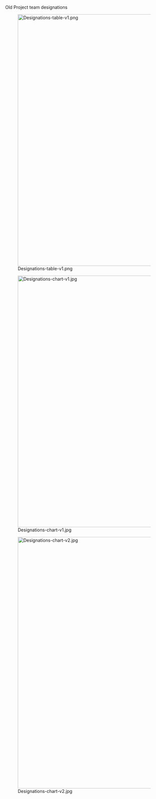 Old Project team designations

[[Image:Designations-table-v1.png|800px]]

[[Image:Designations-chart-v1.jpg|800px]]

[[Image:Designations-chart-v2.jpg|800px]]